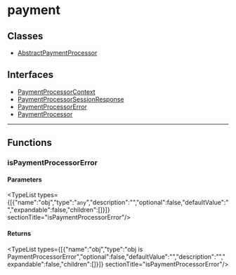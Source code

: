 
# payment

## Classes

- [AbstractPaymentProcessor](../payment/classes/payment.AbstractPaymentProcessor.mdx)

## Interfaces

- [PaymentProcessorContext](../payment/interfaces/payment.PaymentProcessorContext.mdx)
- [PaymentProcessorSessionResponse](../payment/interfaces/payment.PaymentProcessorSessionResponse.mdx)
- [PaymentProcessorError](../payment/interfaces/payment.PaymentProcessorError.mdx)
- [PaymentProcessor](../payment/interfaces/payment.PaymentProcessor.mdx)

___

## Functions

### isPaymentProcessorError

#### Parameters

<TypeList types={[{"name":"obj","type":"`any`","description":"","optional":false,"defaultValue":"","expandable":false,"children":[]}]}  sectionTitle="isPaymentProcessorError"/>

#### Returns

<TypeList types={[{"name":"obj","type":"obj is PaymentProcessorError","optional":false,"defaultValue":"","description":"","expandable":false,"children":[]}]}  sectionTitle="isPaymentProcessorError"/>
